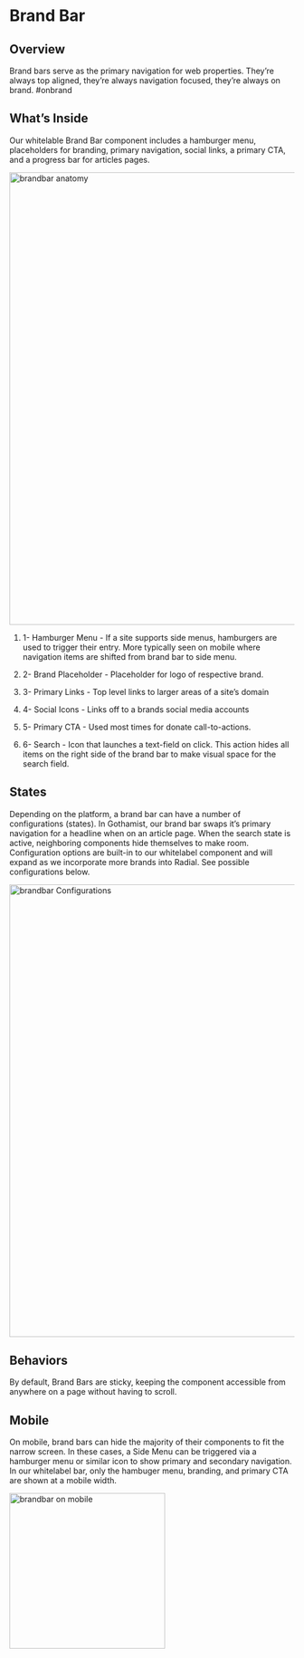 
<Meta title="Components/Organisms/Brandbar" />


# Brand Bar

## Overview

Brand bars serve as the primary navigation for web properties. They’re always top aligned, they’re always navigation focused, they’re always on brand. #onbrand

## What’s Inside

Our whitelable Brand Bar component includes a hamburger menu, placeholders for branding, primary navigation, social links, a primary CTA, and a progress bar for articles pages.

  
<img alt="brandbar anatomy" src="./images/Organisms-BrandBar-Anatomy.png" width="800" />


1. 1- Hamburger Menu - If a site supports side menus, hamburgers are used to trigger their entry. More typically seen on mobile where navigation items are shifted from brand bar to side menu.

2. 2- Brand Placeholder - Placeholder for logo of respective brand.

3. 3- Primary Links - Top level links to larger areas of a site’s domain

4. 4- Social Icons - Links off to a brands social media accounts

5. 5- Primary CTA - Used most times for donate call-to-actions.

6. 6- Search - Icon that launches a text-field on click. This action hides all items on the right side of the brand bar to make visual space for the search field.

  

## States

Depending on the platform, a brand bar can have a number of configurations (states). In Gothamist, our brand bar swaps it’s primary navigation for a headline when on an article page. When the search state is active, neighboring components hide themselves to make room. Configuration options are built-in to our whitelabel component and will expand as we incorporate more brands into Radial. See possible configurations below.

<img alt="brandbar Configurations" src="./images/Organisms-BrandBar-Configurations.png" width="800" />


## Behaviors

By default, Brand Bars are sticky, keeping the component accessible from anywhere on a page without having to scroll.

  

## Mobile

On mobile, brand bars can hide the majority of their components to fit the narrow screen. In these cases, a Side Menu can be triggered via a hamburger menu or similar icon to show primary and secondary navigation. In our whitelabel bar, only the hambuger menu, branding, and primary CTA are shown at a mobile width. 

<img alt="brandbar on mobile" src="./images/Organisms-BrandBar-Mobile.png" width="275" />
